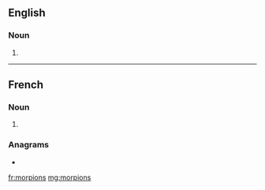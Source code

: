 ==English==

===Noun===
{{head|en|noun plural form}}

# {{plural of|morpion|lang=en}}

----

==French==

===Noun===
{{head|fr|noun plural form|g=m}}

# {{plural of|morpion|lang=fr}}

===Anagrams===
* {{l|fr|rompions}}

[[fr:morpions]]
[[mg:morpions]]